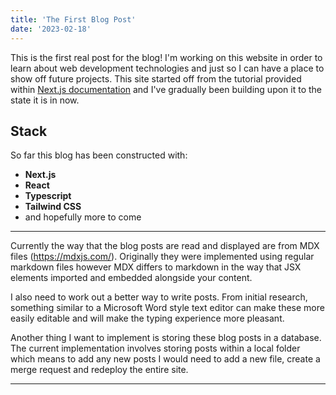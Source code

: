 ```yaml
---
title: 'The First Blog Post'
date: '2023-02-18'
---
```


This is the first real post for the blog! I'm working on this website in order to learn about web development technologies and just so I can have a place to show off future projects.
This site started off from the tutorial provided within [Next.js documentation](https://nextjs.org/learn/basics/create-nextjs-app) and I've gradually been building upon it to the state it is in now.

## Stack 

So far this blog has been constructed with:  
- **Next.js** 
- **React**
- **Typescript**
- **Tailwind CSS** 
- and hopefully more to come  

---

Currently the way that the blog posts are read and displayed are from MDX files (https://mdxjs.com/). Originally they were implemented using regular markdown files however MDX differs to markdown in the way that JSX elements imported and embedded alongside your content.

I also need to work out a better way to write posts. From initial research, something similar to a Microsoft Word style text editor can make these more easily editable and will make the typing experience more pleasant.  

Another thing I want to implement is storing these blog posts in a database. The current implementation involves storing posts within a local folder which means to add any new posts I would need to add a new file, create a merge request and redeploy the entire site. 

---


